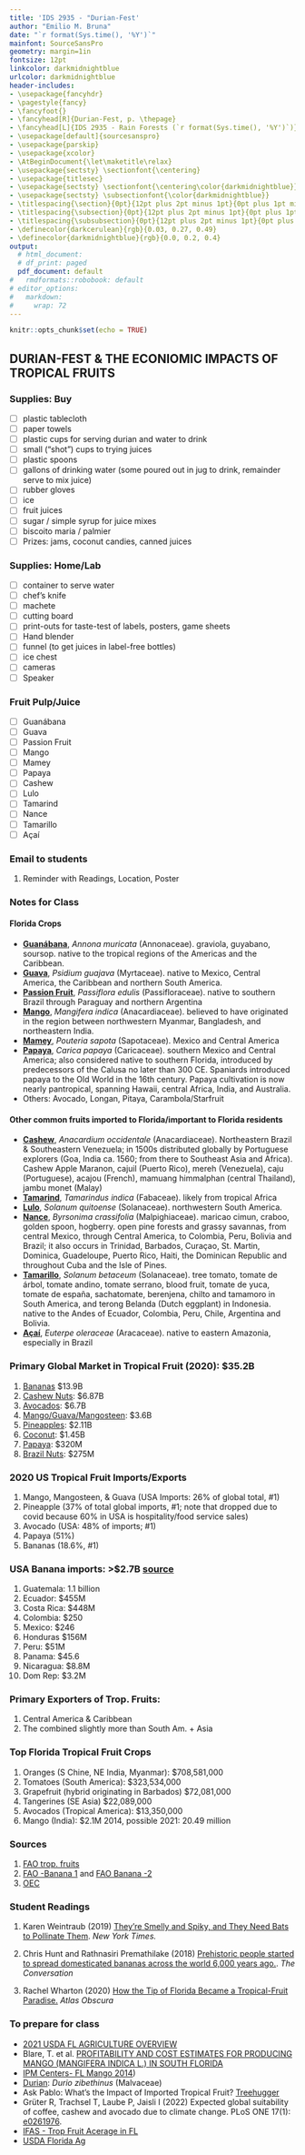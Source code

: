```yaml
---
title: 'IDS 2935 - "Durian-Fest'
author: "Emilio M. Bruna"
date: "`r format(Sys.time(), '%Y')`"
mainfont: SourceSansPro
geometry: margin=1in
fontsize: 12pt
linkcolor: darkmidnightblue
urlcolor: darkmidnightblue
header-includes:
- \usepackage{fancyhdr}
- \pagestyle{fancy}
- \fancyfoot{}
- \fancyhead[R]{Durian-Fest, p. \thepage}
- \fancyhead[L]{IDS 2935 - Rain Forests (`r format(Sys.time(), '%Y')`)}
- \usepackage[default]{sourcesanspro}
- \usepackage{parskip}
- \usepackage{xcolor}
- \AtBeginDocument{\let\maketitle\relax}
- \usepackage{sectsty} \sectionfont{\centering}
- \usepackage{titlesec}
- \usepackage{sectsty} \sectionfont{\centering\color{darkmidnightblue}}
- \usepackage{sectsty} \subsectionfont{\color{darkmidnightblue}}
- \titlespacing{\section}{0pt}{12pt plus 2pt minus 1pt}{0pt plus 1pt minus 1pt}
- \titlespacing{\subsection}{0pt}{12pt plus 2pt minus 1pt}{0pt plus 1pt minus 1pt}
- \titlespacing{\subsubsection}{0pt}{12pt plus 2pt minus 1pt}{0pt plus 1pt minus 1pt}
- \definecolor{darkcerulean}{rgb}{0.03, 0.27, 0.49}
- \definecolor{darkmidnightblue}{rgb}{0.0, 0.2, 0.4}
output:
  # html_document:
  # df_print: paged
  pdf_document: default
#   rmdformats::robobook: default
# editor_options: 
#   markdown: 
#     wrap: 72
---
```


```r
knitr::opts_chunk$set(echo = TRUE)
```
## DURIAN-FEST & THE ECONIOMIC IMPACTS OF TROPICAL FRUITS  

### Supplies: Buy

* [ ] plastic tablecloth
* [ ] paper towels
* [ ] plastic cups for serving durian and water to drink
* [ ] small ("shot") cups to trying juices
* [ ] plastic spoons
* [ ] gallons of drinking water (some poured out in jug to drink, remainder serve to mix juice)
* [ ] rubber gloves
* [ ] ice
* [ ] fruit juices
* [ ] sugar / simple syrup for juice mixes
* [ ] biscoito maria / palmier
* [ ] Prizes: jams, coconut candies, canned juices

### Supplies: Home/Lab

* [ ] container to serve water
* [ ] chef's knife
* [ ] machete
* [ ] cutting board
* [ ] print-outs for taste-test of labels, posters, game sheets
* [ ] Hand blender
* [ ] funnel (to get juices in label-free bottles)
* [ ] ice chest
* [ ] cameras
* [ ] Speaker

### Fruit Pulp/Juice

* [ ] Guanábana
* [ ] Guava
* [ ] Passion Fruit
* [ ] Mango
* [ ] Mamey
* [ ] Papaya
* [ ] Cashew
* [ ] Lulo
* [ ] Tamarind
* [ ] Nance
* [ ] Tamarillo
* [ ] Açaí

### Email to students 

1. Reminder with Readings, Location, Poster

\newpage   

### Notes for Class

#### Florida Crops  

* [**Guanábana**](https://en.wikipedia.org/wiki/Soursop#Annona_muricata), *Annona muricata* (Annonaceae). graviola, guyabano, soursop. native to the tropical regions of the Americas and the Caribbean. 
* [**Guava**](https://en.wikipedia.org/wiki/Guava), *Psidium guajava* (Myrtaceae). native to Mexico, Central America, the Caribbean and northern South America.
* [**Passion Fruit**](https://en.wikipedia.org/wiki/Passiflora_edulis), *Passiflora edulis* (Passifloraceae). native to southern Brazil through Paraguay and northern Argentina
* [**Mango**](https://en.wikipedia.org/wiki/Mango), *Mangifera indica* (Anacardiaceae). believed to have originated in the region between northwestern Myanmar, Bangladesh, and northeastern India.
* [**Mamey**](https://en.wikipedia.org/wiki/Pouteria_sapota), _Pouteria sapota_ (Sapotaceae). Mexico and Central America
* [**Papaya**](https://en.wikipedia.org/wiki/Papaya), _Carica papaya_ (Caricaceae). southern Mexico and Central America; also considered native to southern Florida, introduced by predecessors of the Calusa no later than 300 CE. Spaniards introduced papaya to the Old World in the 16th century. Papaya cultivation is now nearly pantropical, spanning Hawaii, central Africa, India, and Australia.
* Others: Avocado, Longan, Pitaya, Carambola/Starfruit

#### Other common fruits imported to Florida/important to Florida residents 

* [**Cashew**](https://en.wikipedia.org/wiki/Cashew), _Anacardium occidentale_ (Anacardiaceae). Northeastern Brazil & Southeastern Venezuela; in 1500s distributed globally by Portuguese explorers (Goa, India ca. 1560; from there to Southeast Asia and Africa). Cashew Apple Maranon, cajuil (Puerto Rico), mereh (Venezuela), caju (Portuguese), acajou (French), mamuang himmalphan (central Thailand), jambu monet (Malay)
* [**Tamarind**](https://en.wikipedia.org/wiki/Tamarind), *Tamarindus indica* (Fabaceae). likely from tropical Africa
* [**Lulo**](https://en.wikipedia.org/wiki/Solanum_quitoense), *Solanum quitoense* (Solanaceae). northwestern South America.
* [**Nance**](https://en.wikipedia.org/wiki/Byrsonima_crassifolia), *Byrsonima crassifolia* (Malpighiaceae). maricao cimun, craboo, golden spoon, hogberry. open pine forests and grassy savannas, from central Mexico, through Central America, to Colombia, Peru, Bolivia and Brazil; it also occurs in Trinidad, Barbados, Curaçao, St. Martin, Dominica, Guadeloupe, Puerto Rico, Haiti, the Dominican Republic and throughout Cuba and the Isle of Pines. 
* [**Tamarillo**](https://en.wikipedia.org/wiki/Tamarillo), _Solanum betaceum_ (Solanaceae). tree tomato, tomate de árbol, tomate andino, tomate serrano, blood fruit, tomate de yuca, tomate de españa, sachatomate, berenjena, chilto and tamamoro in South America, and terong Belanda (Dutch eggplant) in Indonesia. native to the Andes of Ecuador, Colombia, Peru, Chile, Argentina and Bolivia. 
* [**Açaí**](https://en.wikipedia.org/wiki/A%C3%A7a%C3%AD_palm), _Euterpe oleraceae_ (Aracaceae). native to eastern Amazonia, especially in Brazil

\newpage   

### Primary Global Market in Tropical Fruit (2020):  $35.2B
1. [Bananas](https://oec.world/en/profile/hs/pineapples-fresh-or-dried?redirect=true) $13.9B 
1. [Cashew Nuts](https://oec.world/en/profile/hs/cashew-nuts-fresh-or-dried?redirect=true): $6.87B 
1. [Avocados](https://oec.world/en/profile/hs/avocados-fresh-or-dried?redirect=true): $6.7B
1. [Mango/Guava/Mangosteen](https://oec.world/en/profile/hs/guavas-mangoes-and-mangosteens-fresh-or-dried?redirect=true): $3.6B
1. [Pineapples](https://oec.world/en/profile/hs/pineapples-fresh-or-dried): $2.11B
1. [Coconut](https://oec.world/en/profile/hs/coconuts-fresh-or-dried?redirect=true): $1.45B 
1. [Papaya](https://oec.world/en/profile/hs/papaws-papayas-fresh?redirect=true): $320M
1. [Brazil Nuts](https://oec.world/en/profile/hs/brazil-nuts-fresh-or-dried?redirect=true): $275M


### 2020 US Tropical Fruit Imports/Exports
<!-- * exports: $329M (9th largest in the world) -->
1. Mango, Mangosteen, & Guava (USA Imports: 26% of global total, #1)
1. Pineapple (37% of total global imports, #1; note that dropped due to covid because 60% in USA is hospitality/food service sales)
1. Avocado (USA: 48% of imports; #1)
1. Papaya (51%)
1. Bananas (18.6%, #1)

### USA Banana imports: >$2.7B [source](https://www.statista.com/statistics/996326/banana-import-value-us/)
1. Guatemala: 1.1 billion
1. Ecuador: $455M
1. Costa Rica: $448M
1. Colombia: $250
1. Mexico: $246
1. Honduras $156M
1. Peru: $51M
1. Panama: $45.6
1. Nicaragua: $8.8M
1. Dom Rep: $3.2M

### Primary Exporters of Trop. Fruits:
1. Central America & Caribbean
1. The combined slightly more than South Am. + Asia

### Top Florida Tropical Fruit Crops
1. Oranges (S Chine, NE India, Myanmar): $708,581,000
1. Tomatoes (South America): $323,534,000
1. Grapefruit (hybrid originating in Barbados) $72,081,000
1. Tangerines (SE Asia) $22,089,000
1. Avocados (Tropical America): $13,350,000
1. Mango (India): $2.1M 2014, possible 2021:  20.49 million


### Sources
1. [FAO trop. fruits](https://www.fao.org/3/cb6897en/cb6897en.pdf)
1. [FAO -Banana 1](https://www.fao.org/3/cb5150en/cb5150en.pdf) and [FAO Banana -2](https://www.fao.org/3/cc2401en/cc2401en.pdf)
1. [OEC](https://oec.world/en/profile/hs/tropical-fruits)

\newpage   

### Student Readings

1. Karen Weintraub (2019) [They’re Smelly and Spiky, and They Need Bats to Pollinate Them](https://www.nytimes.com/2019/12/04/science/bats-durians-indonesia.html#commentsContainer). *New York Times.*

3. Chris Hunt and Rathnasiri Premathilake (2018) [Prehistoric people started to spread domesticated bananas across the world 6,000 years ago.](https://theconversation.com/prehistoric-people-started-to-spread-domesticated-bananas-across-the-world-6-000-years-ago-99547). *The Conversation*

4. Rachel Wharton (2020) [How the Tip of Florida Became a Tropical-Fruit Paradise.](https://www.atlasobscura.com/articles/tropical-fruit-farms-in-united-states) *Atlas Obscura*

### To prepare for class

* [2021 USDA FL AGRICULTURE OVERVIEW](https://www.nass.usda.gov/Quick_Stats/Ag_Overview/stateOverview.php?state=FLORIDA)
* Blare, T. et al. [PROFITABILITY AND COST ESTIMATES FOR PRODUCING MANGO (MANGIFERA INDICA L.) IN SOUTH FLORIDA](https://edis.ifas.ufl.edu/publication/FE1115) 
* [IPM Centers- FL Mango 2014](https://ipmdata.ipmcenters.org/documents/cropprofiles/FLmango2014.pdf))
* [Durian](https://en.wikipedia.org/wiki/Durio_zibethinus): *Durio zibethinus* (Malvaceae)
* Ask Pablo: What's the Impact of Imported Tropical Fruit? [Treehugger](https://www.treehugger.com/ask-pablo-whats-the-impact-of-imported-tropical-fruit-4856815)
* Grüter R, Trachsel T, Laube P, Jaisli I (2022) Expected global suitability of coffee, cashew and avocado due to climate change. PLoS ONE 17(1): [e0261976](https://doi.org/10.1371/journal.pone.0261976). 
* [IFAS - Trop Fruit Acerage in FL](https://sfyl.ifas.ufl.edu/media/sfylifasufledu/miami-dade/documents/tropical-fruit/Tropical-Fruit-Acreage.pdf)
* [USDA Florida Ag](https://www.nass.usda.gov/Publications/AgCensus/2017/Full_Report/Volume_1,_Chapter_1_State_Level/Florida/st12_1_0037_0037.pdf)

<!-- ADD TO THE CONSUMER-CHOICE SECTION FOR NEXT YEAR -->
<!-- Really Interesting but Optional:  -->

<!-- *has some amazing maps, pictures, and data visualizations - definitely worth checking out.* -->

<!-- 1. Steven Mufson and Salwan Georges (2019) [The trouble with chocolate](https://www.washingtonpost.com/graphics/2019/national/climate-environment/mars-chocolate-deforestation-climate-change-west-africa/)  *Washington Post* -->

<!-- *also really comprehensive and with great photos.* -->

<!-- 2. Shola Lawal (2020) [Our Endless Appetite For Chocolate Has Bitter Environmental Consequences](https://www.huffpost.com/entry/chocolate-deforestation-ivory-coast-ghana_n_5f69cbb3c5b655acbc6f9949)  *Huffington Post*. -->

<!-- *longer but really gripping and the article includes a link to an audio version if you prefer to listen to it.* -->

<!-- 3.  Wyatt Williams (2021) [How Your Cup of Coffee Is Clearing the Jungle](https://www.nytimes.com/2021/08/11/magazine/indonesia-rainforest-coffee.html). New York Times.  -->

<!-- 2. Sophia Carodenuto (2021). [Chocolate fix: How the cocoa industry could end deforestation in West Africa.](https://theconversation.com/chocolate-fix-how-the-cocoa-industry-could-end-deforestation-in-west-africa-161953) *The Conversation.* -->
